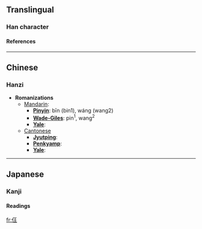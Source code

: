 ==Translingual==
===Han character===
{{Han char|rad=人|as=04|sn=6|four=|canj=人一土 (OMG), X人一土 (XOMG)}}
====References====
{{Han ref|kx=0094.250|dkj=00417|dj=0201.010|hdz=10117.120|uh=4EFC|ud=20220}}
----

==Chinese==
===Hanzi===


* '''Romanizations'''
** [[Mandarin]]:
*** '''[[Pinyin]]''': bīn (bin1), wáng (wang2)
*** '''[[Wade-Giles]]''': pin<sup>1</sup>, wang<sup>2</sup>
*** '''[[Yale]]''': 
**[[Cantonese]]
***'''[[Jyutping]]''':
***'''[[Penkyamp]]''': 
***'''[[Yale]]''': 


----
==Japanese==
===Kanji===


{{ja-kanji|grade=|rs=人04}}
====Readings====
{{ja-readings|on=[[きょう]] (kyō)|kun=}}




[[fr:仼]]